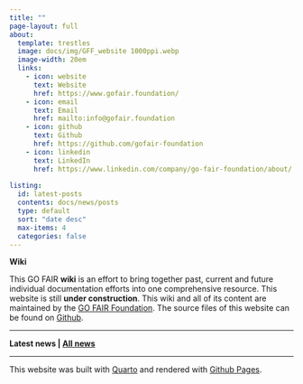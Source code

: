 ```yaml
---
title: ""
page-layout: full
about:
  template: trestles
  image: docs/img/GFF_website 1000ppi.webp
  image-width: 20em
  links:
    - icon: website
      text: Website
      href: https://www.gofair.foundation/
    - icon: email
      text: Email
      href: mailto:info@gofair.foundation
    - icon: github
      text: Github
      href: https://github.com/gofair-foundation
    - icon: linkedin
      text: LinkedIn
      href: https://www.linkedin.com/company/go-fair-foundation/about/
  
listing: 
  id: latest-posts
  contents: docs/news/posts 
  type: default 
  sort: "date desc" 
  max-items: 4
  categories: false 
---
```


**Wiki**

This GO FAIR **wiki** is an effort to bring together past, current and future individual documentation efforts into one comprehensive resource. This website is still **under construction**. This wiki and all of its content are maintained by the [GO FAIR Foundation](https://www.gofair.foundation/). The source files of this website can be found on [Github](https://github.com/gofair-foundation/gofair-wiki).

------------------------------------------------------------------------

**Latest news | [All news](docs/news)**

::: {#latest-posts}
:::

------------------------------------------------------------------------

This website was built with [Quarto](https://quarto.org/) and rendered with [Github Pages](https://pages.github.com/).
